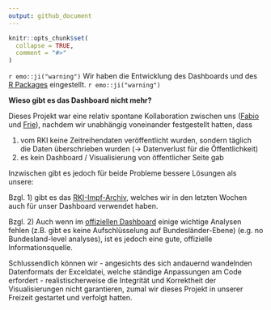 ```yaml
---
output: github_document
---
```


<!-- README.md is generated from README.Rmd. Please edit that file -->

```r
knitr::opts_chunk$set(
  collapse = TRUE,
  comment = "#>"
)

```


`r emo::ji("warning")` Wir haben die Entwicklung des Dashboards und des [R Packages](https://github.com/friep/vaccc19de) eingestellt. `r emo::ji("warning")`

**Wieso gibt es das Dashboard nicht mehr?**

Dieses Projekt war eine relativ spontane Kollaboration zwischen uns ([Fabio](https://github.com/favstats) und [Frie](https://github.com/friep)), nachdem wir unabhängig voneinander festgestellt hatten, dass 

1) vom RKI keine Zeitreihendaten veröffentlicht wurden, sondern täglich die Daten überschrieben wurden (-> Datenverlust für die Öffentlichkeit)
2) es kein Dashboard / Visualisierung von öffentlicher Seite gab 

Inzwischen gibt es jedoch für beide Probleme bessere Lösungen als unsere: 

Bzgl. 1) gibt es das [RKI-Impf-Archiv](https://github.com/ard-data/2020-rki-impf-archive), welches wir in den letzten Wochen auch für unser Dashboard verwendet haben. 

Bzgl. 2) Auch wenn im [offiziellen Dashboard](https://impfdashboard.de/) einige wichtige Analysen fehlen (z.B. gibt es keine Aufschlüsselung auf Bundesländer-Ebene) (e.g. no Bundesland-level analyses), ist es jedoch eine gute, offizielle Informationsquelle. 

Schlussendlich können wir - angesichts des sich andauernd wandelnden Datenformats der Exceldatei, welche ständige Anpassungen am Code erfordert - realistischerweise die Integrität und Korrektheit der Visualisierungen nicht garantieren, zumal wir dieses Projekt in unserer Freizeit gestartet und verfolgt hatten. 



